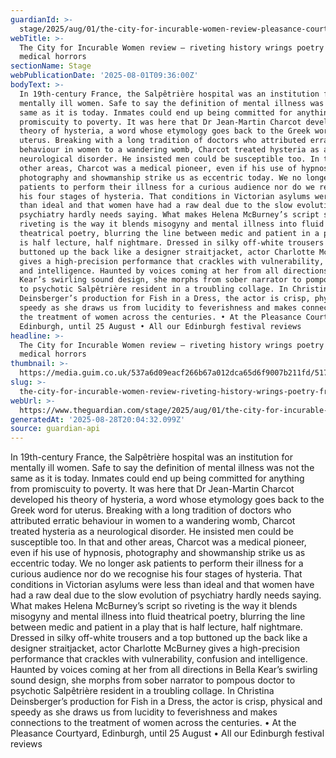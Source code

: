 ```yaml
---
guardianId: >-
  stage/2025/aug/01/the-city-for-incurable-women-review-pleasance-courtyard-edinburgh
webTitle: >-
  The City for Incurable Women review – riveting history wrings poetry from
  medical horrors
sectionName: Stage
webPublicationDate: '2025-08-01T09:36:00Z'
bodyText: >-
  In 19th-century France, the Salpêtrière hospital was an institution for
  mentally ill women. Safe to say the definition of mental illness was not the
  same as it is today. Inmates could end up being committed for anything from
  promiscuity to poverty. It was here that Dr Jean-Martin Charcot developed his
  theory of hysteria, a word whose etymology goes back to the Greek word for
  uterus. Breaking with a long tradition of doctors who attributed erratic
  behaviour in women to a wandering womb, Charcot treated hysteria as a
  neurological disorder. He insisted men could be susceptible too. In that and
  other areas, Charcot was a medical pioneer, even if his use of hypnosis,
  photography and showmanship strike us as eccentric today. We no longer ask
  patients to perform their illness for a curious audience nor do we recognise
  his four stages of hysteria. That conditions in Victorian asylums were less
  than ideal and that women have had a raw deal due to the slow evolution of
  psychiatry hardly needs saying. What makes Helena McBurney’s script so
  riveting is the way it blends misogyny and mental illness into fluid
  theatrical poetry, blurring the line between medic and patient in a play that
  is half lecture, half nightmare. Dressed in silky off-white trousers and a top
  buttoned up the back like a designer straitjacket, actor Charlotte McBurney
  gives a high-precision performance that crackles with vulnerability, confusion
  and intelligence. Haunted by voices coming at her from all directions in Bella
  Kear’s swirling sound design, she morphs from sober narrator to pompous doctor
  to psychotic Salpêtrière resident in a troubling collage. In Christina
  Deinsberger’s production for Fish in a Dress, the actor is crisp, physical and
  speedy as she draws us from lucidity to feverishness and makes connections to
  the treatment of women across the centuries. • At the Pleasance Courtyard,
  Edinburgh, until 25 August • All our Edinburgh festival reviews
headline: >-
  The City for Incurable Women review – riveting history wrings poetry from
  medical horrors
thumbnail: >-
  https://media.guim.co.uk/537a6d09eacf266b67a012dca65d6f9007b211fd/517_0_4800_3840/500.jpg
slug: >-
  the-city-for-incurable-women-review-riveting-history-wrings-poetry-from-medical-horrors
webUrl: >-
  https://www.theguardian.com/stage/2025/aug/01/the-city-for-incurable-women-review-pleasance-courtyard-edinburgh
generatedAt: '2025-08-28T20:04:32.099Z'
source: guardian-api
---
```

In 19th-century France, the Salpêtrière hospital was an institution for mentally ill women. Safe to say the definition of mental illness was not the same as it is today. Inmates could end up being committed for anything from promiscuity to poverty. It was here that Dr Jean-Martin Charcot developed his theory of hysteria, a word whose etymology goes back to the Greek word for uterus. Breaking with a long tradition of doctors who attributed erratic behaviour in women to a wandering womb, Charcot treated hysteria as a neurological disorder. He insisted men could be susceptible too. In that and other areas, Charcot was a medical pioneer, even if his use of hypnosis, photography and showmanship strike us as eccentric today. We no longer ask patients to perform their illness for a curious audience nor do we recognise his four stages of hysteria. That conditions in Victorian asylums were less than ideal and that women have had a raw deal due to the slow evolution of psychiatry hardly needs saying. What makes Helena McBurney’s script so riveting is the way it blends misogyny and mental illness into fluid theatrical poetry, blurring the line between medic and patient in a play that is half lecture, half nightmare. Dressed in silky off-white trousers and a top buttoned up the back like a designer straitjacket, actor Charlotte McBurney gives a high-precision performance that crackles with vulnerability, confusion and intelligence. Haunted by voices coming at her from all directions in Bella Kear’s swirling sound design, she morphs from sober narrator to pompous doctor to psychotic Salpêtrière resident in a troubling collage. In Christina Deinsberger’s production for Fish in a Dress, the actor is crisp, physical and speedy as she draws us from lucidity to feverishness and makes connections to the treatment of women across the centuries. • At the Pleasance Courtyard, Edinburgh, until 25 August • All our Edinburgh festival reviews
